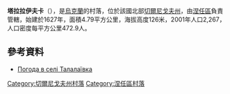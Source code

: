 {{coord|50|57|31|N|31|55|30|E|scale:100000|display=title}}

'''塔拉拉伊夫卡'''（{{lang-uk|Талалаївка}}），是[[烏克蘭|烏克蘭]]的村落，位於該國北部[[切爾尼戈夫州|切爾尼戈夫州]]，由[[涅任區|涅任區]]負責管轄，始建於1627年，面積4.79平方公里，海拔高度126米，2001年人口2,267，人口密度每平方公里472.9人。

==參考資料==
* [http://weather.in.ua/ua/chernigovskaja/25733 Погода в селі Талалаївка] {{Wayback|url=http://weather.in.ua/ua/chernigovskaja/25733 |date=20160305093101 }}

[[Category:切爾尼戈夫州村落|Category:切爾尼戈夫州村落]]
[[Category:涅任區村落|Category:涅任區村落]]


{{Chernihiv-geo-stub}}